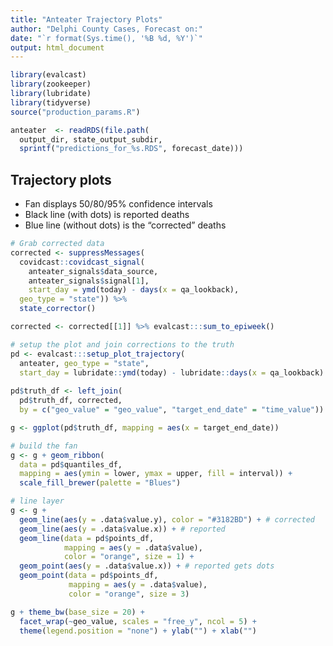 ```yaml
---
title: "Anteater Trajectory Plots"
author: "Delphi County Cases, Forecast on:"
date: "`r format(Sys.time(), '%B %d, %Y')`"
output: html_document
---
```


```r
library(evalcast)
library(zookeeper)
library(lubridate)
library(tidyverse)
source("production_params.R")

anteater  <- readRDS(file.path(
  output_dir, state_output_subdir,
  sprintf("predictions_for_%s.RDS", forecast_date)))
```

## Trajectory plots

* Fan displays 50/80/95% confidence intervals
* Black line (with dots) is reported deaths
* Blue line (without dots) is the "corrected" deaths


```r
# Grab corrected data
corrected <- suppressMessages(
  covidcast::covidcast_signal(
    anteater_signals$data_source, 
    anteater_signals$signal[1],
    start_day = ymd(today) - days(x = qa_lookback), 
  geo_type = "state")) %>% 
  state_corrector()

corrected <- corrected[[1]] %>% evalcast:::sum_to_epiweek()

# setup the plot and join corrections to the truth
pd <- evalcast:::setup_plot_trajectory(
  anteater, geo_type = "state",
  start_day = lubridate::ymd(today) - lubridate::days(x = qa_lookback)
  
pd$truth_df <- left_join(
  pd$truth_df, corrected, 
  by = c("geo_value" = "geo_value", "target_end_date" = "time_value"))

g <- ggplot(pd$truth_df, mapping = aes(x = target_end_date))

# build the fan
g <- g + geom_ribbon(
  data = pd$quantiles_df,
  mapping = aes(ymin = lower, ymax = upper, fill = interval)) +
  scale_fill_brewer(palette = "Blues")

# line layer
g <- g +
  geom_line(aes(y = .data$value.y), color = "#3182BD") + # corrected
  geom_line(aes(y = .data$value.x)) + # reported
  geom_line(data = pd$points_df, 
            mapping = aes(y = .data$value),
            color = "orange", size = 1) +
  geom_point(aes(y = .data$value.x)) + # reported gets dots
  geom_point(data = pd$points_df, 
             mapping = aes(y = .data$value),
             color = "orange", size = 3)

g + theme_bw(base_size = 20) + 
  facet_wrap(~geo_value, scales = "free_y", ncol = 5) +
  theme(legend.position = "none") + ylab("") + xlab("")
```

